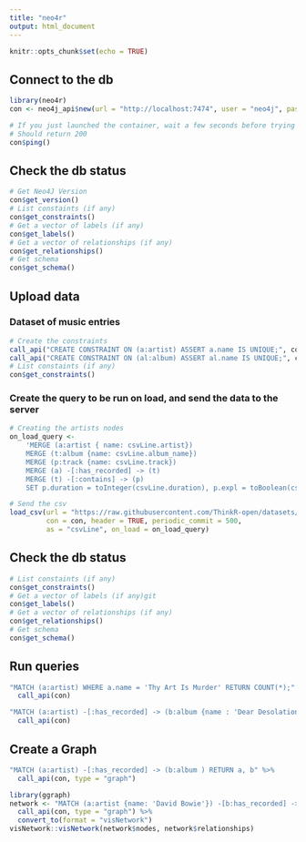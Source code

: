 ```yaml
---
title: "neo4r"
output: html_document
---
```


```r
knitr::opts_chunk$set(echo = TRUE)
```

## Connect to the db 

```r
library(neo4r)
con <- neo4j_api$new(url = "http://localhost:7474", user = "neo4j", password = "neo4j")

# If you just launched the container, wait a few seconds before trying to connect 
# Should return 200 
con$ping()

```

## Check the db status 

```r
# Get Neo4J Version
con$get_version()
# List constaints (if any)
con$get_constraints()
# Get a vector of labels (if any)
con$get_labels()
# Get a vector of relationships (if any)
con$get_relationships()
# Get schema 
con$get_schema()
```

## Upload data

### Dataset of music entries

```r
# Create the constraints
call_api("CREATE CONSTRAINT ON (a:artist) ASSERT a.name IS UNIQUE;", con)
call_api("CREATE CONSTRAINT ON (al:album) ASSERT al.name IS UNIQUE;", con)
# List constaints (if any)
con$get_constraints()
```

### Create the query to be run on load, and send the data to the server

```r
# Creating the artists nodes
on_load_query <- 
    'MERGE (a:artist { name: csvLine.artist})
    MERGE (t:album {name: csvLine.album_name})
    MERGE (p:track {name: csvLine.track})
    MERGE (a) -[:has_recorded] -> (t)
    MERGE (t) -[:contains] -> (p)
    SET p.duration = toInteger(csvLine.duration), p.expl = toBoolean(csvLine.explicit), p.pop = csvLine.popularity' 

# Send the csv 
load_csv(url = "https://raw.githubusercontent.com/ThinkR-open/datasets/master/tracks.csv", 
         con = con, header = TRUE, periodic_commit = 500, 
         as = "csvLine", on_load = on_load_query)


```

## Check the db status 

```r
# List constaints (if any)
con$get_constraints()
# Get a vector of labels (if any)git
con$get_labels()
# Get a vector of relationships (if any)
con$get_relationships()
# Get schema 
con$get_schema()
```

## Run queries

```r
"MATCH (a:artist) WHERE a.name = 'Thy Art Is Murder' RETURN COUNT(*);" %>%
  call_api(con)
```


```r
"MATCH (a:artist) -[:has_recorded] -> (b:album {name : 'Dear Desolation'}) -[:contains] -> (t:track) RETURN t AS tracks" %>%
  call_api(con)
```


## Create a Graph 

```r
"MATCH (a:artist) -[:has_recorded] -> (b:album ) RETURN a, b" %>%
  call_api(con, type = "graph")
```

```r
library(ggraph)
network <- "MATCH (a:artist {name: 'David Bowie'}) -[b:has_recorded] -> (c:album ) RETURN *" %>%
  call_api(con, type = "graph") %>% 
  convert_to(format = "visNetwork") 
visNetwork::visNetwork(network$nodes, network$relationships)
```

